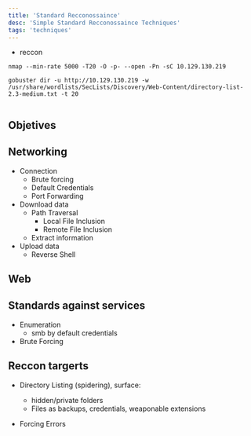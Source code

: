 ```yaml
---
title: 'Standard Recconossaince'
desc: 'Simple Standard Recconossaince Techniques'
tags: 'techniques'
---
```




* reccon

```
nmap --min-rate 5000 -T20 -O -p- --open -Pn -sC 10.129.130.219

gobuster dir -u http://10.129.130.219 -w /usr/share/wordlists/SecLists/Discovery/Web-Content/directory-list-2.3-medium.txt -t 20 


```

## Objetives

## Networking

* Connection
    * Brute forcing
    * Default Credentials
    * Port Forwarding
* Download data
    * Path Traversal 
        * Local File Inclusion
        * Remote File Inclusion
    * Extract information
* Upload data    
    * Reverse Shell

## Web

## Standards against services

* Enumeration
    * smb by default credentials
* Brute Forcing



## Reccon targerts

* Directory Listing (spidering), surface:
    * hidden/private folders
    * Files as backups, credentials, weaponable extensions

* Forcing Errors









